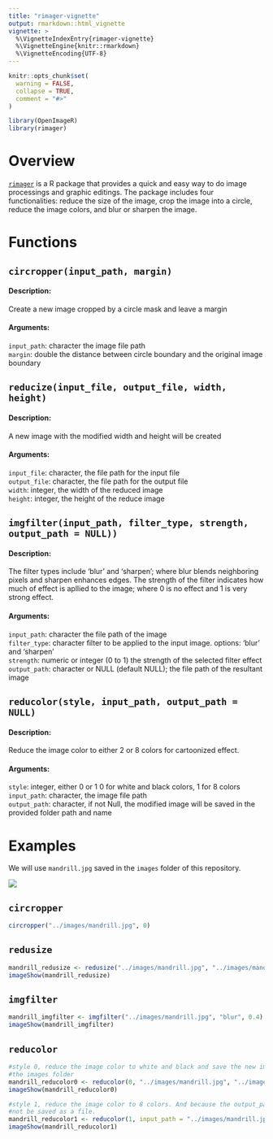 ```yaml
---
title: "rimager-vignette"
output: rmarkdown::html_vignette
vignette: >
  %\VignetteIndexEntry{rimager-vignette}
  %\VignetteEngine{knitr::rmarkdown}
  %\VignetteEncoding{UTF-8}
---
```


```r
knitr::opts_chunk$set(
  warning = FALSE,
  collapse = TRUE,
  comment = "#>"
)
```

```r
library(OpenImageR)
library(rimager)
```


# Overview

[`rimager`](https://github.com/UBC-MDS/rimager) is a R package that provides a quick and easy way to do image processings and graphic editings. The package includes four functionalities: reduce the size of the image, crop the image into a circle, reduce the image colors, and blur or sharpen the image. 


# Functions

## `circropper(input_path, margin)`

#### Description: 
Create a new image cropped by a circle mask and leave a margin

#### Arguments:

`input_path`: character the image file path <br>
`margin`: double the distance between circle boundary and the original image boundary

## `reducize(input_file, output_file, width, height)`

#### Description:
A new image with the modified width and height will be created

#### Arguments:

`input_file`: character, the file path for the input file <br>
`output_file`: character, the file path for the output file <br>
`width`: integer, the width of the reduced image <br>
`height`: integer, the height of the reduce image

## `imgfilter(input_path, filter_type, strength, output_path = NULL))`

#### Description: 
The filter types include 'blur' and 'sharpen'; where blur blends neighboring pixels and sharpen enhances edges. The strength of the filter indicates how much of effect is apllied to the image; where 0 is no effect and 1 is very strong effect.

#### Arguments:

`input_path`: character the file path of the image <br>
`filter_type`: character filter to be applied to the input image. options: 'blur' and 'sharpen' <br>
`strength`: numeric or integer (0 to 1) the strength of the selected filter effect <br>
`output_path`: character or NULL (default NULL); the file path of the resultant image <br>

## `reducolor(style, input_path, output_path = NULL)` 

#### Description: 

Reduce the image color to either 2 or 8 colors for cartoonized effect.  

#### Arguments:

`style`: integer, either 0 or 1 0 for white and black colors, 1 for 8 colors  
`input_path`: character, the image file path  
`output_path`: character, if not Null, the modified image will be saved in the provided folder path and name  


# Examples

We will use `mandrill.jpg` saved in the `images` folder of this repository.

<img src="../images/mandrill.jpg">


## `circropper`
```r
circropper("../images/mandrill.jpg", 0)
```

## `redusize`
```r
mandrill_redusize <- redusize("../images/mandrill.jpg", "../images/mandrill_redusize.jpg", 297, 200)
imageShow(mandrill_redusize)
```

## `imgfilter`
```r
mandrill_imgfilter <- imgfilter("../images/mandrill.jpg", "blur", 0.4)
imageShow(mandrill_imgfilter)
```

## `reducolor`
```r
#style 0, reduce the image color to white and black and save the new image mandrill_reducolor0.jpg in
#the images folder
mandrill_reducolor0 <- reducolor(0, "../images/mandrill.jpg", "../images/mandrill_reducolor0.jpg")
imageShow(mandrill_reducolor0)
```

```r
#style 1, reduce the image color to 8 colors. And because the output_path is NULL, the image will
#not be saved as a file.
mandrill_reducolor1 <- reducolor(1, input_path = "../images/mandrill.jpg", output_path = NULL)
imageShow(mandrill_reducolor1)
```
